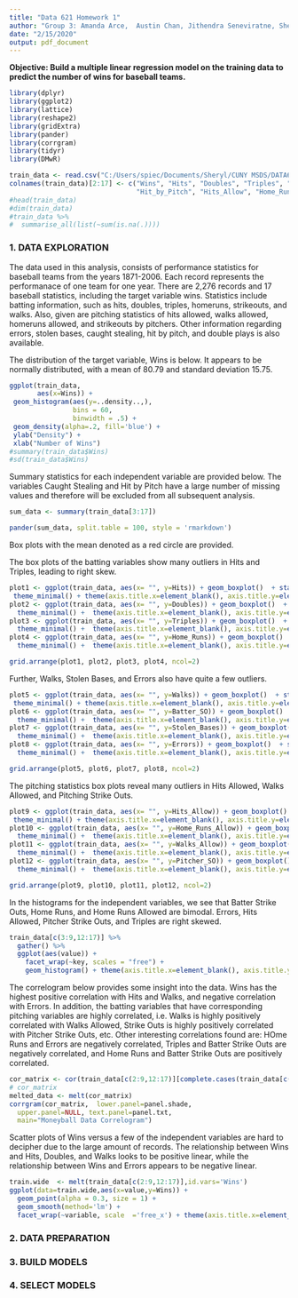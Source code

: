 ```yaml
---
title: "Data 621 Homework 1"
author: "Group 3: Amanda Arce,  Austin Chan, Jithendra Seneviratne, Sheryl Piechocki"
date: "2/15/2020"
output: pdf_document
---
```


**Objective:  Build a multiple linear regression model on the training data to predict the number of wins for baseball teams.**  

```r
library(dplyr)
library(ggplot2)
library(lattice)
library(reshape2)
library(gridExtra)
library(pander)
library(corrgram)
library(tidyr)
library(DMwR)
```
  
```r
train_data <- read.csv("C:/Users/spiec/Documents/Sheryl/CUNY MSDS/DATA621/Homework 1/Data-621-Group/Data/Assignment_1/moneyball-training-data.csv")
colnames(train_data)[2:17] <- c("Wins", "Hits", "Doubles", "Triples", "Home_Runs", "Walks", "Batter_SO", "Stolen_Bases", "Caught_Stealing",
                                "Hit_by_Pitch", "Hits_Allow", "Home_Runs_Allow", "Walks_Allow", "Pitcher_SO", "Errors", "Double_Plays")
#head(train_data)
#dim(train_data)
#train_data %>%
#  summarise_all(list(~sum(is.na(.))))
```

### 1. DATA EXPLORATION  
  
The data used in this analysis, consists of performance statistics for baseball teams from the years 1871-2006. Each record represents the performanace of one team for one year.  There are 2,276 records and 17 baseball statistics, including the target variable wins.  Statistics include batting information, such as hits, doubles, triples, homeruns, strikeouts, and walks.  Also, given are pitching statistics of hits allowed, walks allowed, homeruns allowed, and strikeouts by pitchers.  Other information regarding errors, stolen bases, caught stealing, hit by pitch, and double plays is also available.  

The distribution of the target variable, Wins is below.  It appears to be normally distributed, with a mean of 80.79 and standard deviation 15.75.  
```r
ggplot(train_data, 
       aes(x=Wins)) + 
 geom_histogram(aes(y=..density..,),
                bins = 60,
                binwidth = .5) +
 geom_density(alpha=.2, fill='blue') +
 ylab("Density") + 
 xlab("Number of Wins")
#summary(train_data$Wins)
#sd(train_data$Wins)
```  
  
Summary statistics for each independent variable are provided below.  The variables Caught Stealing and Hit by Pitch have a large number of missing values and therefore will be excluded from all subsequent analysis.  

```r

sum_data <- summary(train_data[3:17])

pander(sum_data, split.table = 100, style = 'rmarkdown')
```
  
Box plots with the mean denoted as a red circle are provided.  
  
The box plots of the batting variables show many outliers in Hits and Triples, leading to right skew.    
```r
plot1 <- ggplot(train_data, aes(x= "", y=Hits)) + geom_boxplot()  + stat_summary(fun.y=mean,col = 'red',geom='point') + 
 theme_minimal() + theme(axis.title.x=element_blank(), axis.title.y=element_blank(), panel.border=element_rect(fill=NA)) + ggtitle("Hits")
plot2 <- ggplot(train_data, aes(x= "", y=Doubles)) + geom_boxplot()  + stat_summary(fun.y=mean,col = 'red',geom='point') + 
  theme_minimal() +  theme(axis.title.x=element_blank(), axis.title.y=element_blank(), panel.border=element_rect(fill=NA)) + ggtitle("Doubles")
plot3 <- ggplot(train_data, aes(x= "", y=Triples)) + geom_boxplot()  + stat_summary(fun.y=mean,col = 'red',geom='point') + 
  theme_minimal() +  theme(axis.title.x=element_blank(), axis.title.y=element_blank(), panel.border=element_rect(fill=NA)) + ggtitle("Triples")
plot4 <- ggplot(train_data, aes(x= "", y=Home_Runs)) + geom_boxplot()  + stat_summary(fun.y=mean,col = 'red',geom='point') + 
  theme_minimal() +  theme(axis.title.x=element_blank(), axis.title.y=element_blank(), panel.border=element_rect(fill=NA)) + ggtitle("Home Runs")

grid.arrange(plot1, plot2, plot3, plot4, ncol=2)
```
  
Further, Walks, Stolen Bases, and Errors also have quite a few outliers.  
```r
plot5 <- ggplot(train_data, aes(x= "", y=Walks)) + geom_boxplot()  + stat_summary(fun.y=mean,col = 'red',geom='point') + 
 theme_minimal() + theme(axis.title.x=element_blank(), axis.title.y=element_blank(), panel.border=element_rect(fill=NA)) + ggtitle("Walks")
plot6 <- ggplot(train_data, aes(x= "", y=Batter_SO)) + geom_boxplot()  + stat_summary(fun.y=mean,col = 'red',geom='point') + 
  theme_minimal() +  theme(axis.title.x=element_blank(), axis.title.y=element_blank(), panel.border=element_rect(fill=NA)) + ggtitle("Batter Strike Outs")
plot7 <- ggplot(train_data, aes(x= "", y=Stolen_Bases)) + geom_boxplot()  + stat_summary(fun.y=mean,col = 'red',geom='point') + 
  theme_minimal() +  theme(axis.title.x=element_blank(), axis.title.y=element_blank(), panel.border=element_rect(fill=NA)) + ggtitle("Stolen Bases")
plot8 <- ggplot(train_data, aes(x= "", y=Errors)) + geom_boxplot()  + stat_summary(fun.y=mean,col = 'red',geom='point') + 
  theme_minimal() +  theme(axis.title.x=element_blank(), axis.title.y=element_blank(), panel.border=element_rect(fill=NA)) + ggtitle("Errors")

grid.arrange(plot5, plot6, plot7, plot8, ncol=2)
```
  
The pitching statistics box plots reveal many outliers in Hits Allowed, Walks Allowed, and Pitching Strike Outs.  
```r
plot9 <- ggplot(train_data, aes(x= "", y=Hits_Allow)) + geom_boxplot()  + stat_summary(fun.y=mean,col = 'red',geom='point') + 
 theme_minimal() + theme(axis.title.x=element_blank(), axis.title.y=element_blank(), panel.border=element_rect(fill=NA)) + ggtitle("Hits Allowed")
plot10 <- ggplot(train_data, aes(x= "", y=Home_Runs_Allow)) + geom_boxplot()  + stat_summary(fun.y=mean,col = 'red',geom='point') + 
  theme_minimal() +  theme(axis.title.x=element_blank(), axis.title.y=element_blank(), panel.border=element_rect(fill=NA)) + ggtitle("Home Runs Allowed")
plot11 <- ggplot(train_data, aes(x= "", y=Walks_Allow)) + geom_boxplot()  + stat_summary(fun.y=mean,col = 'red',geom='point') + 
  theme_minimal() +  theme(axis.title.x=element_blank(), axis.title.y=element_blank(), panel.border=element_rect(fill=NA)) + ggtitle("Walks Allowed")
plot12 <- ggplot(train_data, aes(x= "", y=Pitcher_SO)) + geom_boxplot()  + stat_summary(fun.y=mean,col = 'red',geom='point') + 
  theme_minimal() +  theme(axis.title.x=element_blank(), axis.title.y=element_blank(), panel.border=element_rect(fill=NA)) + ggtitle("Pitching Strike Outs")

grid.arrange(plot9, plot10, plot11, plot12, ncol=2)
```
  
In the histograms for the independent variables, we see that Batter Strike Outs, Home Runs, and Home Runs Allowed are bimodal.  Errors, Hits Allowed, Pitcher Strike Outs, and Triples are right skewed.  
  
```r

train_data[c(3:9,12:17)] %>%
  gather() %>%
  ggplot(aes(value)) +
    facet_wrap(~key, scales = "free") +
    geom_histogram() + theme(axis.title.x=element_blank(), axis.title.y=element_blank())
```

The correlogram below provides some insight into the data.  Wins has the highest positive correlation with Hits and Walks, and negative correlation with Errors.  In addition, the batting variables that have corresponding pitching variables are highly correlated, i.e. Walks is highly positively correlated with Walks Allowed, Strike Outs is highly positively correlated with Pitcher Strike Outs, etc.  Other interesting correlations found are: HOme Runs and Errors are negatively correlated, Triples and Batter Strike Outs are negatively correlated, and Home Runs and Batter Strike Outs are positively correlated.
```r
cor_matrix <- cor(train_data[c(2:9,12:17)][complete.cases(train_data[c(2:9,12:17)]),], method = c("pearson", "kendall", "spearman"))
# cor_matrix
melted_data <- melt(cor_matrix)
corrgram(cor_matrix,  lower.panel=panel.shade,
  upper.panel=NULL, text.panel=panel.txt,
  main="Moneyball Data Correlogram")


```
  
Scatter plots of Wins versus a few of the independent variables are hard to decipher due to the large amount of records.  The relationship between Wins and Hits, Doubles, and Walks looks to be positive linear, while the relationship between Wins and Errors appears to be negative linear.  

```r
train.wide  <- melt(train_data[c(2:9,12:17)],id.vars='Wins')
ggplot(data=train.wide,aes(x=value,y=Wins)) +
  geom_point(alpha = 0.3, size = 1) +
  geom_smooth(method='lm') +
  facet_wrap(~variable, scale  ='free_x') + theme(axis.title.x=element_blank())

```


### 2. DATA PREPARATION  
  

### 3. BUILD MODELS  
  
### 4. SELECT MODELS  
  
  


